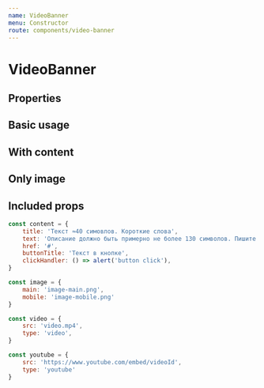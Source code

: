 ```yaml
---
name: VideoBanner
menu: Constructor
route: components/video-banner
---
```



# VideoBanner

## Properties

<Props of={VideoBanner} />

## Basic usage

<Playground>
    <VideoBanner video={video} image={image} />
</Playground>

## With content

<Playground>
    <VideoBanner video={video} image={image} content={content} />
</Playground>

## Only image

<Playground>
    <VideoBanner image={image} content={content} />
</Playground>

## Included props

``` javascript
const content = {
    title: 'Текст ≈40 симовлов. Короткие слова',
    text: 'Описание должно быть примерно не более 130 символов. Пишите содержательно, кратно и не будет проблем с текстовым контентом.',
    href: '#',
    buttonTitle: 'Текст в кнопке',
    clickHandler: () => alert('button click'),
}

const image = {
    main: 'image-main.png',
    mobile: 'image-mobile.png'
}

const video = {
    src: 'video.mp4',
    type: 'video',
}

const youtube = {
    src: 'https://www.youtube.com/embed/videoId',
    type: 'youtube'
}
```
